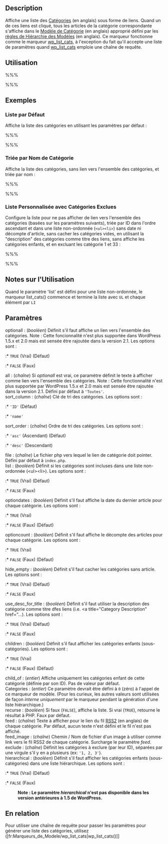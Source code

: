 {{French Header}}
== Description ==

Affiche une liste des [[Glossary#Category|Catégories]] (en anglais) sous forme de liens. Quand un de ces liens est cliqué, tous les articles de la catégorie correspondante s'affiche dans le [[Category Templates|Modèle de Catégorie]] (en anglais) approprié défini par les [[Template_Hierarchy|règles de Hiérarchie des Modèles]] (en anglais). Ce marqueur fonctionne comme le marqueur [[fr:Marqueurs_de_Modele/wp_list_cats|wp_list_cats]], à l'exception du fait qu'il accepte une liste de paramètres quand [[fr:Marqueurs_de_Modele/wp_list_cats|wp_list_cats]] emploie une chaîne de requête.

== Utilisation ==

%%% <?php list_cats(optionall, 'all', 'sort_column',
                'sort_order', 'file', list, optiondates, 
                optioncount, hide_empty, use_desc_for_title, 
                children, child_of, 'Categories', recurse, 
                'feed', 'feed_img', 'exclude', 
                hierarchical); ?> %%%

== Exemples ==

=== Liste par Défaut ===

Affiche la liste des catégories en utilisant les paramètres par défaut :

%%% <?php list_cats(); ?> %%%

=== Triée par Nom de Catégorie ===

Affiche la liste des catégories, sans lien vers l'ensemble des catégories, et triée par nom :

%%% <?php list_cats(FALSE, ' ', 'name'); ?> %%%

=== Liste Personnalisée avec Catégories Exclues ===

Configure la liste pour ne pas afficher de lien vers l'ensemble des catégories (basées sur les paramètres suivants), triée par ID dans l'ordre ascendant et dans une liste non-ordonnée (<tt><nowiki><ul><li></nowiki></tt>) sans date ni décompte d'article, sans cacher les catégories vides, en utilisant la "description" des catégories comme titre des liens, sans affiche les catégories enfants, et en excluant les catégorie 1 et 33 :
 
%%% <?php list_cats(FALSE, '', 'ID',
                'asc', '', TRUE, FALSE, 
                FALSE, FALSE, TRUE, 
                FALSE, FALSE, '', FALSE, 
                '', '', '1,33', 
                TRUE); ?> %%%

== Notes sur l'Utilisation == 

Quand le paramètre 'list' est défini pour une liste non-ordonnée, le marqueur list_cats() commence et termine la liste avec <tt>UL</tt> et chaque élément par <tt>LI</tt>

== Paramètres ==

; optionall : (''booléen'') Définit s'il faut affiche un lien vers l'ensemble des catégories.  Note : Cette foncionnalité n'est plus supportée dans WordPress 1.5.x et 2.0 mais est sensée être rajoutée dans la version 2.1. Les options sont :
:* <tt>TRUE</tt> (Vrai) (Défaut)
:* <tt>FALSE</tt> (Faux)
; all : (''chaîne'') Si ''optionall'' est vrai, ce paramètre définit le texte à afficher comme lien vers l'ensemble des catégories. Note : Cette fonctionnalité n'est plus supportée par WordPress 1.5.x et 2.0 mais est sensée être rajoutée dans la version 2.1. Défini par défaut à <tt>'Toutes'</tt>.
; sort_column : (''chaîne'') Clé de tri des catégories. Les options sont :
:* <tt>'ID'</tt> (Défaut)
:* <tt>'name'</tt>
; sort_order : (''chaîne'') Ordre de tri des catégories. Les options sont :
:* <tt>'asc'</tt> (Ascendant) (Défaut)
:* <tt>'desc'</tt> (Descendant)
; file : (''chaîne'') Le fichier php vers lequel le lien de catégorie doit pointer. Défini par défaut à <tt>index.php</tt>.
; list : (''booléen'') Définit si les catégories sont incluses dans une liste non-ordonnée (<nowiki><ul><li></nowiki>). Les options sont :
:* <tt>TRUE</tt> (Vrai) (Défaut)
:* <tt>FALSE</tt> (Faux)
; optiondates : (''booléen'') Définit s'il faut affiche la date du dernier article pour chaque catégorie. Les options sont :
:* <tt>TRUE</tt> (Vrai)
:* <tt>FALSE</tt> (Faux) (Défaut)
; optioncount : (''booléen'') Définit s'il faut affiche le décompte des articles pour chaque catégorie. Les options sont :
:* <tt>TRUE</tt> (Vrai)
:* <tt>FALSE</tt> (Faux) (Défaut)
; hide_empty : (''booléen'') Définit s'il faut cacher les catégories sans article. Les options sont :
:* <tt>TRUE</tt> (Vrai) (Défaut)
:* <tt>FALSE</tt> (Faux)
; use_desc_for_title : (''booléen'') Définit s'il faut utiliser la description des catégorie comme titre dfes liens (i.e. <nowiki><a title="Category Description" href="...</nowiki>). Les options sont :
:* <tt>TRUE</tt> (Vrai) (Défaut)
:* <tt>FALSE</tt> (Faux)
; children : (''booléen'') Définit s'il faut afficher les catégories enfants (sous-catégories). Les options sont :
:* <tt>TRUE</tt> (Vrai)
:* <tt>FALSE</tt> (Faux) (Défaut)
; child_of : (''entier'') Affiche uniquement les catégories enfant de cette catégorie (définie par son ID). Pas de valeur par défaut.
; Categories : (''entier'') Ce paramètre devrait être défini à <tt>0</tt> (zéro) à l'appel de ce marqueur de modèle. (Pour les curieux, les autres valeurs sont utilisées de façon ''interne uniquement'' par le marqueur pendant la génération d'une liste hiérarchique.)
; recurse : (''booléen'') Si faux (<tt>FALSE</tt>), affiche la liste. Si vrai (<tt>TRUE</tt>), retourne le résultat à PHP.  Faux par défaut.
; feed : (''chaîne'') Texte à afficher pour le lien du fil [[Glossary#RSS|RSS2]] (en anglais) de chaque catégorie. Par défaut, aucun texte n'est défini et le fil n'est pas affiché.
; feed_image : (''chaîne'') Chemin / Nom de fichier d'un image à utiliser comme link vers le fil RSS2 de chaque catégorie. Surcharge le paramètre ''feed''.
; exclude : (''chaîne'') Définit les catégories à exclure (par leur ID), séparées par une virgule s'il y en a plusieurs (ex: <tt>'1, 2, 3'</tt>).
; hierarchical : (''booléen'') Définit s'il faut afficher les catégories enfants (sous-catégories) dans une liste hiérarchique. Les options sont :
:* <tt>TRUE</tt> (Vrai) (Défaut)
:* <tt>FALSE</tt> (Faux)
:  '''Note : Le paramètre ''hierarchical'' n'est pas disponible dans les version antérieures à 1.5 de WordPress.'''

== En relation ==
Pour utiliser une chaîne de requête pour passer les paramètres pour générer une liste des catégories, utilisez ([fr:Marqueurs_de_Modele/wp_list_cats|wp_list_cats()]]

{{Categorie Marqueurs}}